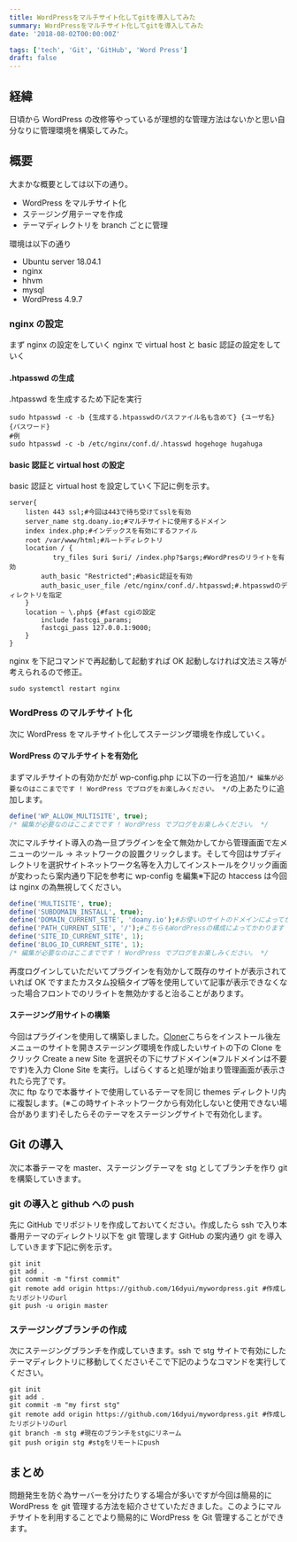 ```yaml
---
title: WordPressをマルチサイト化してgitを導入してみた
summary: WordPressをマルチサイト化してgitを導入してみた
date: '2018-08-02T00:00:00Z'

tags: ['tech', 'Git', 'GitHub', 'Word Press']
draft: false
---
```


## 経緯

日頃から WordPress の改修等やっているが理想的な管理方法はないかと思い自分なりに管理環境を構築してみた。

## 概要

大まかな概要としては以下の通り。

- WordPress をマルチサイト化
- ステージング用テーマを作成
- テーマディレクトリを branch ごとに管理

環境は以下の通り

- Ubuntu server 18.04.1
- nginx
- hhvm
- mysql
- WordPress 4.9.7

### nginx の設定

まず nginx の設定をしていく
nginx で virtual host と basic 認証の設定をしていく

#### .htpasswd の生成

.htpasswd を生成するため下記を実行

```shell
sudo htpasswd -c -b {生成する.htpasswdのパスファイル名も含めて} {ユーザ名} {パスワード}
#例
sudo htpasswd -c -b /etc/nginx/conf.d/.htasswd hogehoge hugahuga
```

#### basic 認証と virtual host の設定

basic 認証と virtual host を設定していく下記に例を示す。

```nginx
server{
    listen 443 ssl;#今回は443で待ち受けてsslを有効
    server_name stg.doany.io;#マルチサイトに使用するドメイン
    index index.php;#インデックスを有効にするファイル
    root /var/www/html;#ルートディレクトリ
    location / {
           try_files $uri $uri/ /index.php?$args;#WordPresのリライトを有効
        auth_basic "Restricted";#basic認証を有効
        auth_basic_user_file /etc/nginx/conf.d/.htpasswd;#.htpasswdのディレクトリを指定
    }
    location ~ \.php$ {#fast cgiの設定
        include fastcgi_params;
        fastcgi_pass 127.0.0.1:9000;
    }
}
```

nginx を下記コマンドで再起動して起動すれば OK 起動しなければ文法ミス等が考えられるので修正。

```shell
sudo systemctl restart nginx
```

### WordPress のマルチサイト化

次に WordPress をマルチサイト化してステージング環境を作成していく。

#### WordPress のマルチサイトを有効化

まずマルチサイトの有効かだが wp-config.php に以下の一行を追加`/* 編集が必要なのはここまでです ! WordPress でブログをお楽しみください。 */`の上あたりに追加します。

```php
define('WP_ALLOW_MULTISITE', true);
/* 編集が必要なのはここまでです ! WordPress でブログをお楽しみください。 */
```

次にマルチサイト導入の為一旦プラグインを全て無効かしてから管理画面で左メニューのツール → ネットワークの設置クリックします。そして今回はサブディレクトリを選択サイトネットワーク名等を入力してインストールをクリック画面が変わったら案内通り下記を参考に wp-config を編集※下記の htaccess は今回は nginx の為無視してください。

```php
define('MULTISITE', true);
define('SUBDOMAIN_INSTALL', true);
define('DOMAIN_CURRENT_SITE', 'doany.io');#お使いのサイトのドメインによってかわります
define('PATH_CURRENT_SITE', '/');#こちらもWordPressの構成によってかわります
define('SITE_ID_CURRENT_SITE', 1);
define('BLOG_ID_CURRENT_SITE', 1);
/* 編集が必要なのはここまでです ! WordPress でブログをお楽しみください。 */
```

再度ログインしていただいてプラグインを有効かして既存のサイトが表示されていれば OK ですまたカスタム投稿タイプ等を使用していて記事が表示できなくなった場合フロントでのリライトを無効かすると治ることがあります。

#### ステージング用サイトの構築

今回はプラグインを使用して構築しました。[Cloner](https://premium.wpmudev.org/project/cloner/)こちらをインストール後左メニューのサイトを開きステージング環境を作成したいサイトの下の Clone をクリック Create a new Site を選択その下にサブドメイン(※フルドメインは不要です)を入力 Clone Site を実行。しばらくすると処理が始まり管理画面が表示されたら完了です。  
次に ftp なりで本番サイトで使用しているテーマを同じ themes ディレクトリ内に複製します。(※この時サイトネットワークから有効化しないと使用できない場合があります)そしたらそのテーマをステージングサイトで有効化します。

## Git の導入

次に本番テーマを master、ステージングテーマを stg としてブランチを作り git を構築していきます。

### git の導入と github への push

先に GitHub でリポジトリを作成しておいてください。作成したら ssh で入り本番用テーマのディレクトリ以下を git 管理します GitHub の案内通り git を導入していきます下記に例を示す。

```shell
git init
git add .
git commit -m "first commit"
git remote add origin https://github.com/16dyui/mywordpress.git #作成したリポジトリのurl
git push -u origin master
```

### ステージングブランチの作成

次にステージングブランチを作成していきます。ssh で stg サイトで有効にしたテーマディレクトリに移動してくださいそこで下記のようなコマンドを実行してください。

```shell
git init
git add .
git commit -m "my first stg"
git remote add origin https://github.com/16dyui/mywordpress.git #作成したリポジトリのurl
git branch -m stg #現在のブランチをstgにリネーム
git push origin stg #stgをリモートにpush
```

## まとめ

問題発生を防ぐ為サーバーを分けたりする場合が多いですが今回は簡易的に WordPress を git 管理する方法を紹介させていただきました。このようにマルチサイトを利用することでより簡易的に WordPress を Git 管理することができます。
